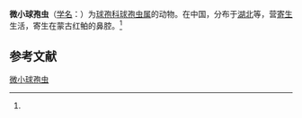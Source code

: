 {{Speciesbox
| name = 微小球孢虫
| status = 
| status_system = 
| image = 
| genus = Sphaerospora
| species = minuta
| authority = (Nie et Li, 1992)<ref name='id9317'>{{cite web| url =http://www.bioinfo.cn/db05/BjdwSpecies.php?action=view&id=9317| title =微小球孢虫| work =《中国动物物种编目数据库》| publisher =中国科学院微生物研究所| author =中国科学院动物研究所| accessdate =2009-04-16| deadurl =yes| archiveurl =https://web.archive.org/web/20160305072207/http://www.bioinfo.cn/db05/BjdwSpecies.php?action=view&id=9317| archivedate =2016-03-05}}</ref>
}}

'''微小球孢虫'''（[[学名|学名]]：{{lang|la|''Sphaerospora minuta''}}）为[[球孢科|球孢科]][[球孢虫属|球孢虫属]]的动物。在中国，分布于[[湖北|湖北]]等，营[[寄生|寄生]]生活，寄生在蒙古红鲌的鼻腔。<ref name='id9317'/>

== 参考文献 ==
{{reflist}}

{{Wikispecies|Sphaerospora minuta}}
{{Taxonbar|from=Q11071331}}

[[Category:球孢虫属|微小球孢虫]]


{{Cnidarian-stub}}